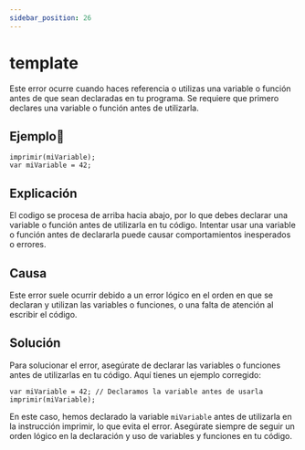 ```yaml
---
sidebar_position: 26
---
```


# template
Este error ocurre cuando haces referencia o utilizas una variable o función antes de que sean declaradas en tu programa.
Se requiere que primero declares una variable o función antes de utilizarla.

## Ejemplo📝

```dummy
imprimir(miVariable);
var miVariable = 42;
```


## Explicación
El codigo se procesa de arriba hacia abajo, por lo que debes declarar una variable o función antes de utilizarla en tu código.
Intentar usar una variable o función antes de declararla puede causar comportamientos inesperados o errores.

## Causa
Este error suele ocurrir debido a un error lógico en el orden en que se declaran y utilizan las variables o funciones, o una falta de atención al escribir el código.

## Solución
Para solucionar el error, asegúrate de declarar las variables o funciones antes de utilizarlas en tu código. Aquí tienes un ejemplo corregido:

```dummy
var miVariable = 42; // Declaramos la variable antes de usarla
imprimir(miVariable);
```
En este caso, hemos declarado la variable `miVariable` antes de utilizarla en la instrucción imprimir, lo que evita el error.
Asegúrate siempre de seguir un orden lógico en la declaración y uso de variables y funciones en tu código.
